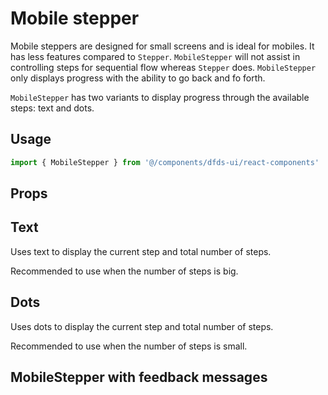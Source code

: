 
<Meta title="Hydro UI/Stepper/MobileStepper" component={MobileStepper} />

# Mobile stepper

Mobile steppers are designed for small screens and is ideal for mobiles. It has less features compared to `Stepper`.
`MobileStepper` will not assist in controlling steps for sequential flow whereas `Stepper` does. `MobileStepper` only displays progress with the ability to go back and fo forth.

`MobileStepper` has two variants to display progress through the available steps: text and dots.

## Usage

```jsx
import { MobileStepper } from '@/components/dfds-ui/react-components'
```

## Props

<ArgsTable of={MobileStepper} />

## Text

Uses text to display the current step and total number of steps.

Recommended to use when the number of steps is big.

<Preview gray>
  <Story story={MobileStepperText} />
</Preview>

## Dots

Uses dots to display the current step and total number of steps.

Recommended to use when the number of steps is small.

<Preview gray>
  <Story story={MobileStepperDots} />
</Preview>

## MobileStepper with feedback messages

<Preview gray>
  <Story story={MobileStepperTextWithFeedback} />
</Preview>
